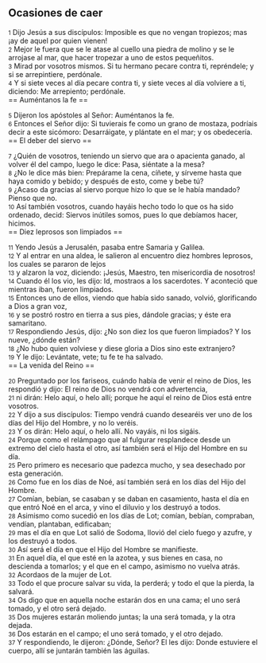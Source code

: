 == Ocasiones de caer ==

{{anchor|1}} <small>1</small> Dijo Jesús a sus discípulos: Imposible es que no vengan tropiezos; mas ¡ay de aquel por quien vienen!<br>
{{anchor|2}} <small>2</small> Mejor le fuera que se le atase al cuello una piedra de molino y se le arrojase al mar, que hacer tropezar a uno de estos pequeñitos.<br>
{{anchor|3}} <small>3</small> Mirad por vosotros mismos. Si tu hermano pecare contra ti, repréndele; y si se arrepintiere, perdónale.<br>
{{anchor|4}} <small>4</small> Y si siete veces al día pecare contra ti, y siete veces al día volviere a ti, diciendo: Me arrepiento; perdónale.<br>
== Auméntanos la fe ==

{{anchor|5}} <small>5</small> Dijeron los apóstoles al Señor: Auméntanos la fe.<br>
{{anchor|6}} <small>6</small> Entonces el Señor dijo: Si tuvierais fe como un grano de mostaza, podríais decir a este sicómoro: Desarráigate, y plántate en el mar; y os obedecería.<br>
== El deber del siervo ==

{{anchor|7}} <small>7</small> ¿Quién de vosotros, teniendo un siervo que ara o apacienta ganado, al volver él del campo, luego le dice: Pasa, siéntate a la mesa?<br>
{{anchor|8}} <small>8</small> ¿No le dice más bien: Prepárame la cena, cíñete, y sírveme hasta que haya comido y bebido; y después de esto, come y bebe tú?<br>
{{anchor|9}} <small>9</small> ¿Acaso da gracias al siervo porque hizo lo que se le había mandado? Pienso que no.<br>
{{anchor|10}} <small>10</small> Así también vosotros, cuando hayáis hecho todo lo que os ha sido ordenado, decid: Siervos inútiles somos, pues lo que debíamos hacer, hicimos.<br>
== Diez leprosos son limpiados ==

{{anchor|11}} <small>11</small> Yendo Jesús a Jerusalén, pasaba entre Samaria y Galilea.<br>
{{anchor|12}} <small>12</small> Y al entrar en una aldea, le salieron al encuentro diez hombres leprosos, los cuales se pararon de lejos<br>
{{anchor|13}} <small>13</small> y alzaron la voz, diciendo: ¡Jesús, Maestro, ten misericordia de nosotros!<br>
{{anchor|14}} <small>14</small> Cuando él los vio, les dijo: Id, mostraos a los sacerdotes. Y aconteció que mientras iban, fueron limpiados.<br>
{{anchor|15}} <small>15</small> Entonces uno de ellos, viendo que había sido sanado, volvió, glorificando a Dios a gran voz,<br>
{{anchor|16}} <small>16</small> y se postró rostro en tierra a sus pies, dándole gracias; y éste era samaritano.<br>
{{anchor|17}} <small>17</small> Respondiendo Jesús, dijo: ¿No son diez los que fueron limpiados? Y los nueve, ¿dónde están?<br>
{{anchor|18}} <small>18</small> ¿No hubo quien volviese y diese gloria a Dios sino este extranjero?<br>
{{anchor|19}} <small>19</small> Y le dijo: Levántate, vete; tu fe te ha salvado.<br>
== La venida del Reino ==

{{anchor|20}} <small>20</small> Preguntado por los fariseos, cuándo había de venir el reino de Dios, les respondió y dijo: El reino de Dios no vendrá con advertencia,<br>
{{anchor|21}} <small>21</small> ni dirán: Helo aquí, o helo allí; porque he aquí el reino de Dios está entre vosotros.<br>
{{anchor|22}} <small>22</small> Y dijo a sus discípulos: Tiempo vendrá cuando desearéis ver uno de los días del Hijo del Hombre, y no lo veréis.<br>
{{anchor|23}} <small>23</small> Y os dirán: Helo aquí, o helo allí. No vayáis, ni los sigáis.<br>
{{anchor|24}} <small>24</small> Porque como el relámpago que al fulgurar resplandece desde un extremo del cielo hasta el otro, así también será el Hijo del Hombre en su día.<br>
{{anchor|25}} <small>25</small> Pero primero es necesario que padezca mucho, y sea desechado por esta generación.<br>
{{anchor|26}} <small>26</small> Como fue en los días de Noé, así también será en los días del Hijo del Hombre.<br>
{{anchor|27}} <small>27</small> Comían, bebían, se casaban y se daban en casamiento, hasta el día en que entró Noé en el arca, y vino el diluvio y los destruyó a todos.<br>
{{anchor|28}} <small>28</small> Asimismo como sucedió en los días de Lot; comían, bebían, compraban, vendían, plantaban, edificaban;<br>
{{anchor|29}} <small>29</small> mas el día en que Lot salió de Sodoma, llovió del cielo fuego y azufre, y los destruyó a todos.<br>
{{anchor|30}} <small>30</small> Así será el día en que el Hijo del Hombre se manifieste.<br>
{{anchor|31}} <small>31</small> En aquel día, el que esté en la azotea, y sus bienes en casa, no descienda a tomarlos; y el que en el campo, asimismo no vuelva atrás.<br>
{{anchor|32}} <small>32</small> Acordaos de la mujer de Lot.<br>
{{anchor|33}} <small>33</small> Todo el que procure salvar su vida, la perderá; y todo el que la pierda, la salvará.<br>
{{anchor|34}} <small>34</small> Os digo que en aquella noche estarán dos en una cama; el uno será tomado, y el otro será dejado.<br>
{{anchor|35}} <small>35</small> Dos mujeres estarán moliendo juntas; la una será tomada, y la otra dejada.<br>
{{anchor|36}} <small>36</small> Dos estarán en el campo; el uno será tomado, y el otro dejado.<br>
{{anchor|37}} <small>37</small> Y respondiendo, le dijeron: ¿Dónde, Señor? El les dijo: Donde estuviere el cuerpo, allí se juntarán también las águilas.<br>
